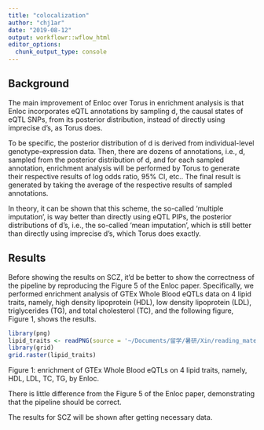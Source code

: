```yaml
---
title: "colocalization"
author: "chj1ar"
date: "2019-08-12"
output: workflowr::wflow_html
editor_options:
  chunk_output_type: console
---
```


## Background

The main improvement of Enloc over Torus in enrichment analysis is that Enloc incorporates eQTL annotations by sampling d, the causal states of eQTL SNPs, from its posterior distribution, instead of directly using imprecise d's, as Torus does.

To be specific, the posterior distribution of d is derived from individual-level genotype-expression data. Then, there are dozens of annotations, i.e., d, sampled from the posterior distribution of d, and for each sampled annotation, enrichment analysis will be performed by Torus to generate their respective results of log odds ratio, 95% CI, etc.. The final result is generated by taking the average of the respective results of sampled annotations.

In theory, it can be shown that this scheme, the so-called 'multiple imputation', is way better than directly using eQTL PIPs, the posterior distributions of d's, i.e., the so-called 'mean imputation', which is still better than directly using imprecise d's, which Torus does exactly.

## Results

Before showing the results on SCZ, it'd be better to show the correctness of the pipeline by reproducing the Figure 5 of the Enloc paper. Specifically, we performed enrichment analysis of GTEx Whole Blood eQTLs data on 4 lipid traits, namely, high density lipoprotein (HDL), low density lipoprotein (LDL), triglycerides (TG), and total cholesterol (TC), and the following figure, Figure 1, shows the results.

```r
library(png)
lipid_traits <- readPNG(source = '~/Documents/留学/暑研/Xin/reading_materials/5th/lipid_traits_Enloc.png')
library(grid)
grid.raster(lipid_traits)
```

Figure 1: enrichment of GTEx Whole Blood eQTLs on 4 lipid traits, namely, HDL, LDL, TC, TG, by Enloc.

There is little difference from the Figure 5 of the Enloc paper, demonstrating that the pipeline should be correct.

The results for SCZ will be shown after getting necessary data.
